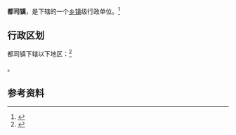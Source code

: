 {{中国乡级行政区|37/17/02/104/000}}

'''都司镇'''，是{{PRC admin/fullname|37/17/02/104/000|3}}下辖的一个[[乡镇|乡镇]]级行政单位。<ref>{{PRC admin/ref sgc|{{PRC admin/parent|37/17/02/104/000}}}}</ref>

== 行政区划 ==

都司镇下辖以下地区：<ref>{{PRC admin/ref sgc|37/17/02/104/000}}</ref>

{{PRC admin/children|37/17/02/104/000}}。

== 参考资料 ==

{{reflist}}

{{行政区划小作品}}
{{PRC admin/navcat|37/17/02/104/000}}